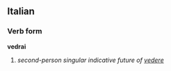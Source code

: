 ==Italian==
===Verb form===
'''vedrai'''

# ''second-person singular indicative future of [[vedere]]''